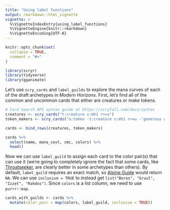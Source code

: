 ```yaml
---
title: "Using label functions"
output: rmarkdown::html_vignette
vignette: >
  %\VignetteIndexEntry{using_label_functions}
  %\VignetteEngine{knitr::rmarkdown}
  %\VignetteEncoding{UTF-8}
---
```


```r
knitr::opts_chunk$set(
  collapse = TRUE,
  comment = "#>"
)
```

```r
library(scryr)
library(tidyverse)
library(gganimate)
```

Let's use `scry_cards` and `label_guilds` to explore the mana curves of each of 
the draft archetypes in *Modern Horizons*. First, let's find all of the common 
and uncommon cards that either are creatures or make tokens.
```r
# Card Search API syntax guide at https://scryfall.com/docs/syntax
creatures <- scry_cards("t:creature s:mh1 r<=u")
token_makers <- scry_cards("o:token -t:creature s:mh1 r<=u -'generous gift'")

cards <- bind_rows(creatures, token_makers)

cards %>% 
  select(name, mana_cost, cmc, colors) %>% 
  head()
```

Now we can use `label_guild` to assign each card to the color pair(s) that can 
use it (we're going to completely ignore the fact that some cards, like
[Throatseeker](https://scryfall.com/card/mh1/110/throatseeker), are clearly 
better in some archetypes than others). By default, `label_guild` requires an
exact match, so [Alpine Guide](https://scryfall.com/card/mh1/117/alpine-guide) 
would return `NA`. We can use `inclusive = TRUE` to instead get 
`list("Boros", "Gruul", "Izzet", "Rakdos")`. Since `colors` is a list column, we 
need to use `purrr::map`.

```r
cards_with_guilds <- cards %>% 
  mutate(color_pair = map(colors, label_guild, inclusive = TRUE))
```

